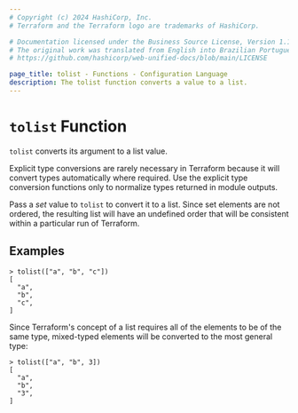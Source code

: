 ```yaml
---
# Copyright (c) 2024 HashiCorp, Inc.
# Terraform and the Terraform logo are trademarks of HashiCorp.

# Documentation licensed under the Business Source License, Version 1.1.
# The original work was translated from English into Brazilian Portuguese.
# https://github.com/hashicorp/web-unified-docs/blob/main/LICENSE

page_title: tolist - Functions - Configuration Language
description: The tolist function converts a value to a list.
---
```


# `tolist` Function

`tolist` converts its argument to a list value.

Explicit type conversions are rarely necessary in Terraform because it will
convert types automatically where required. Use the explicit type conversion
functions only to normalize types returned in module outputs.

Pass a _set_ value to `tolist` to convert it to a list. Since set elements are
not ordered, the resulting list will have an undefined order that will be
consistent within a particular run of Terraform.

## Examples

```
> tolist(["a", "b", "c"])
[
  "a",
  "b",
  "c",
]
```

Since Terraform's concept of a list requires all of the elements to be of the
same type, mixed-typed elements will be converted to the most general type:

```
> tolist(["a", "b", 3])
[
  "a",
  "b",
  "3",
]
```
